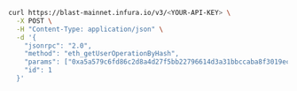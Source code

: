 
<Tabs>
  <TabItem value="curl">

```bash
curl https://blast-mainnet.infura.io/v3/<YOUR-API-KEY> \
  -X POST \
  -H "Content-Type: application/json" \
  -d '{
    "jsonrpc": "2.0",
    "method": "eth_getUserOperationByHash",
    "params": ["0xa5a579c6fd86c2d8a4d27f5bb22796614d3a31bbccaba8f3019ec001e001b95f"],
    "id": 1
  }'
```

  </TabItem>
</Tabs>
